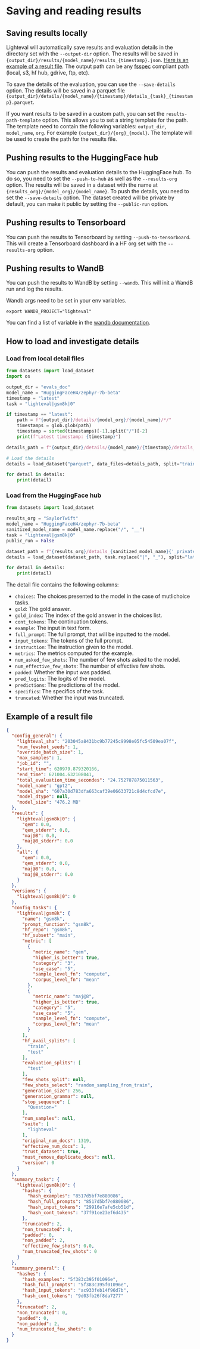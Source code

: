 # Saving and reading results

## Saving results locally

Lighteval will automatically save results and evaluation details in the
directory set with the `--output-dir` option. The results will be saved in
`{output_dir}/results/{model_name}/results_{timestamp}.json`. [Here is an
example of a result file](#example-of-a-result-file). The output path can be
any [fsspec](https://filesystem-spec.readthedocs.io/en/latest/index.html)
compliant path (local, s3, hf hub, gdrive, ftp, etc).

To save the details of the evaluation, you can use the `--save-details`
option. The details will be saved in a parquet file
`{output_dir}/details/{model_name}/{timestamp}/details_{task}_{timestamp}.parquet`.

If you want results to be saved in a custom path, you can set the `results-path-template` option.
This allows you to set a string template for the path. The template need to contain the following
variables: `output_dir`, `model_name`, `org`. For example
`{output_dir}/{org}_{model}`. The template will be used to create the path for the results file.

## Pushing results to the HuggingFace hub

You can push the results and evaluation details to the HuggingFace hub. To do
so, you need to set the `--push-to-hub` as well as the `--results-org`
option. The results will be saved in a dataset with the name at
`{results_org}/{model_org}/{model_name}`. To push the details, you need to set
the `--save-details` option.
The dataset created will be private by default, you can make it public by
setting the `--public-run` option.


## Pushing results to Tensorboard

You can push the results to Tensorboard by setting `--push-to-tensorboard`.
This will create a Tensorboard dashboard in a HF org set with the `--results-org`
option.


## Pushing results to WandB

You can push the results to WandB by setting `--wandb`. This will init a WandB
run and log the results.

Wandb args need to be set in your env variables.

```
export WANDB_PROJECT="lighteval"
```

You can find a list of variable in the [wandb documentation](https://docs.wandb.ai/guides/track/environment-variables/).


## How to load and investigate details

### Load from local detail files

```python
from datasets import load_dataset
import os

output_dir = "evals_doc"
model_name = "HuggingFaceH4/zephyr-7b-beta"
timestamp = "latest"
task = "lighteval|gsm8k|0"

if timestamp == "latest":
    path = f"{output_dir}/details/{model_org}/{model_name}/*/"
    timestamps = glob.glob(path)
    timestamp = sorted(timestamps)[-1].split("/")[-2]
    print(f"Latest timestamp: {timestamp}")

details_path = f"{output_dir}/details/{model_name}/{timestamp}/details_{task}_{timestamp}.parquet"

# Load the details
details = load_dataset("parquet", data_files=details_path, split="train")

for detail in details:
    print(detail)
```

### Load from the HuggingFace hub

```python
from datasets import load_dataset

results_org = "SaylorTwift"
model_name = "HuggingFaceH4/zephyr-7b-beta"
sanitized_model_name = model_name.replace("/", "__")
task = "lighteval|gsm8k|0"
public_run = False

dataset_path = f"{results_org}/details_{sanitized_model_name}{'_private' if not public_run else ''}"
details = load_dataset(dataset_path, task.replace("|", "_"), split="latest")

for detail in details:
    print(detail)
```


The detail file contains the following columns:
- `choices`: The choices presented to the model in the case of mutlichoice tasks.
- `gold`: The gold answer.
- `gold_index`: The index of the gold answer in the choices list.
- `cont_tokens`: The continuation tokens.
- `example`: The input in text form.
- `full_prompt`: The full prompt, that will be inputted to the model.
- `input_tokens`: The tokens of the full prompt.
- `instruction`: The instruction given to the model.
- `metrics`: The metrics computed for the example.
- `num_asked_few_shots`: The number of few shots asked to the model.
- `num_effective_few_shots`: The number of effective few shots.
- `padded`: Whether the input was padded.
- `pred_logits`: The logits of the model.
- `predictions`: The predictions of the model.
- `specifics`: The specifics of the task.
- `truncated`: Whether the input was truncated.


## Example of a result file

```json
{
  "config_general": {
    "lighteval_sha": "203045a8431bc9b77245c9998e05fc54509ea07f",
    "num_fewshot_seeds": 1,
    "override_batch_size": 1,
    "max_samples": 1,
    "job_id": "",
    "start_time": 620979.879320166,
    "end_time": 621004.632108041,
    "total_evaluation_time_secondes": "24.752787875011563",
    "model_name": "gpt2",
    "model_sha": "607a30d783dfa663caf39e06633721c8d4cfcd7e",
    "model_dtype": null,
    "model_size": "476.2 MB"
  },
  "results": {
    "lighteval|gsm8k|0": {
      "qem": 0.0,
      "qem_stderr": 0.0,
      "maj@8": 0.0,
      "maj@8_stderr": 0.0
    },
    "all": {
      "qem": 0.0,
      "qem_stderr": 0.0,
      "maj@8": 0.0,
      "maj@8_stderr": 0.0
    }
  },
  "versions": {
    "lighteval|gsm8k|0": 0
  },
  "config_tasks": {
    "lighteval|gsm8k": {
      "name": "gsm8k",
      "prompt_function": "gsm8k",
      "hf_repo": "gsm8k",
      "hf_subset": "main",
      "metric": [
        {
          "metric_name": "qem",
          "higher_is_better": true,
          "category": "3",
          "use_case": "5",
          "sample_level_fn": "compute",
          "corpus_level_fn": "mean"
        },
        {
          "metric_name": "maj@8",
          "higher_is_better": true,
          "category": "5",
          "use_case": "5",
          "sample_level_fn": "compute",
          "corpus_level_fn": "mean"
        }
      ],
      "hf_avail_splits": [
        "train",
        "test"
      ],
      "evaluation_splits": [
        "test"
      ],
      "few_shots_split": null,
      "few_shots_select": "random_sampling_from_train",
      "generation_size": 256,
      "generation_grammar": null,
      "stop_sequence": [
        "Question="
      ],
      "num_samples": null,
      "suite": [
        "lighteval"
      ],
      "original_num_docs": 1319,
      "effective_num_docs": 1,
      "trust_dataset": true,
      "must_remove_duplicate_docs": null,
      "version": 0
    }
  },
  "summary_tasks": {
    "lighteval|gsm8k|0": {
      "hashes": {
        "hash_examples": "8517d5bf7e880086",
        "hash_full_prompts": "8517d5bf7e880086",
        "hash_input_tokens": "29916e7afe5cb51d",
        "hash_cont_tokens": "37f91ce23ef6d435"
      },
      "truncated": 2,
      "non_truncated": 0,
      "padded": 0,
      "non_padded": 2,
      "effective_few_shots": 0.0,
      "num_truncated_few_shots": 0
    }
  },
  "summary_general": {
    "hashes": {
      "hash_examples": "5f383c395f01096e",
      "hash_full_prompts": "5f383c395f01096e",
      "hash_input_tokens": "ac933feb14f96d7b",
      "hash_cont_tokens": "9d03fb26f8da7277"
    },
    "truncated": 2,
    "non_truncated": 0,
    "padded": 0,
    "non_padded": 2,
    "num_truncated_few_shots": 0
  }
}
```
